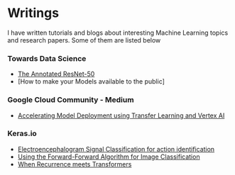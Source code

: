 # Writings

I have written tutorials and blogs about interesting Machine Learning topics and research papers. Some of them are listed below

### Towards Data Science
- [The Annotated ResNet-50]()
- [How to make your Models available to the public]

### Google Cloud Community - Medium
- [Accelerating Model Deployment using Transfer Learning and Vertex AI]()

### Keras.io
- [Electroencephalogram Signal Classification for action identification](https://keras.io/examples/timeseries/eeg_signal_classification)
- [Using the Forward-Forward Algorithm for Image Classification](https://keras.io/examples/vision/forwardforward/)
- [When Recurrence meets Transformers](https://github.com/keras-team/keras-io/pull/1279)
